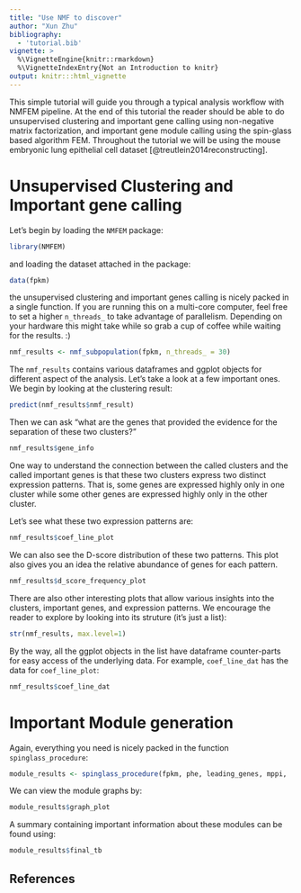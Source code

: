 ```yaml
---
title: "Use NMF to discover"
author: "Xun Zhu"
bibliography:
  - 'tutorial.bib'
vignette: >
  %\VignetteEngine{knitr::rmarkdown}
  %\VignetteIndexEntry{Not an Introduction to knitr}
output: knitr:::html_vignette
---
```


This simple tutorial will guide you through a typical analysis workflow with
NMFEM pipeline.  At the end of this tutorial the reader should be able to
do unsupervised clustering and important gene calling using non-negative matrix
factorization, and important gene module calling using the spin-glass based algorithm
FEM. Throughout the tutorial we will be using the mouse embryonic lung epithelial cell dataset
[@treutlein2014reconstructing].

# Unsupervised Clustering and Important gene calling

Let's begin by loading the `NMFEM` package:

```r
library(NMFEM)
```

and loading the dataset attached in the package:

```r
data(fpkm)
```

the unsupervised clustering and important genes calling is nicely packed in a single function. If
you are running this on a multi-core computer, feel free to set a higher `n_threads_` to take
advantage of parallelism. Depending on your hardware this might take while so grab a cup of coffee
while waiting for the results. :)

```r
nmf_results <- nmf_subpopulation(fpkm, n_threads_ = 30)
```

The `nmf_results` contains various dataframes and ggplot objects for different aspect of the analysis.
Let's take a look at a few important ones. We begin by looking at the clustering result:

```r
predict(nmf_results$nmf_result)
```

Then we can ask "what are the genes that provided the evidence for the separation of these two clusters?"

```r
nmf_results$gene_info
```

One way to understand the connection between the called clusters and the called important genes is that
these two clusters express two distinct expression patterns. That is, some genes are expressed highly
only in one cluster while some other genes are expressed highly only in the other cluster.

Let's see what these two expression patterns are:

```r
nmf_results$coef_line_plot
```

We can also see the D-score distribution of these two patterns. This plot also gives you an
idea the relative abundance of genes for each pattern.

```r
nmf_results$d_score_frequency_plot
```

There are also other interesting plots that allow various insights into the clusters, important genes,
and expression patterns. We encourage the reader to explore by looking into its struture (it's just a list):

```r
str(nmf_results, max.level=1)
```

By the way, all the ggplot objects in the list have dataframe counter-parts for easy access of the underlying
data. For example, `coef_line_dat` has the data for `coef_line_plot`:

```r
nmf_results$coef_line_dat
```

# Important Module generation

Again, everything you need is nicely packed in the function `spinglass_procedure`:

```r
module_results <- spinglass_procedure(fpkm, phe, leading_genes, mppi, 'mouse', n_threads_ = 30)
```

We can view the module graphs by:

```r
module_results$graph_plot
```

A summary containing important information about these modules can be found using:

```r
module_results$final_tb
```

## References
